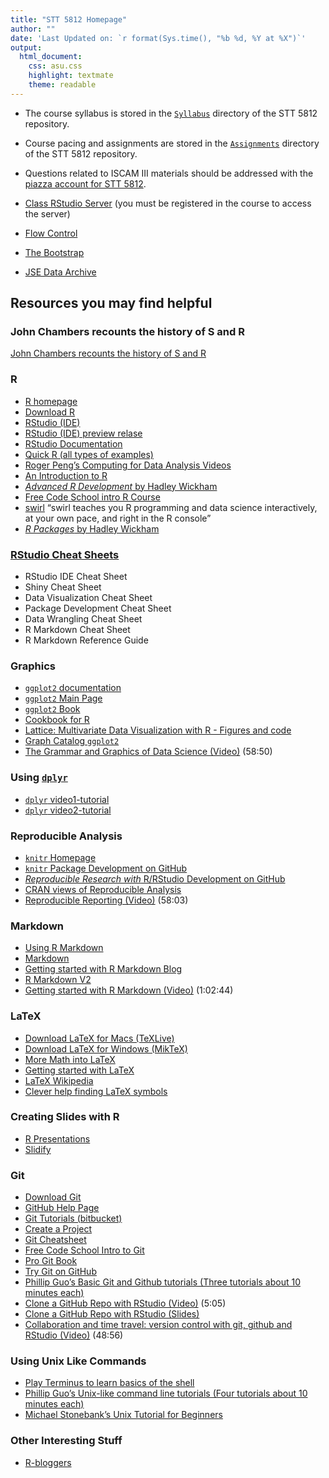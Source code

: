 ```yaml
---
title: "STT 5812 Homepage"
author: ""
date: 'Last Updated on: `r format(Sys.time(), "%b %d, %Y at %X")`'
output:
  html_document:
    css: asu.css
    highlight: textmate
    theme: readable
---
```



* The course syllabus is stored in the [`Syllabus`](./Syllabus/STT5812SyllabusSpring2016.html) directory of the STT 5812 repository.

* Course pacing and assignments are stored in the [`Assignments`](./Assignments/STT5812AssignmentsSpring2016.html) directory of the STT 5812 repository.

* Questions related to ISCAM III materials should be addressed with the [piazza account for STT 5812](https://piazza.com/class/ij30sna9alj1pq).

* [Class RStudio Server](https://mathr.math.appstate.edu) (you must be registered in the course to access the server)

* [Flow Control](../STT3851Spring2016/Rmarkdown/FlowControl.html)

* [The Bootstrap](../STT3851Spring2016/Rmarkdown/TheBootstrap.html)

* [JSE Data Archive](http://www.amstat.org/publications/jse/jse_data_archive.htm)


## Resources you may find helpful

### John Chambers recounts the history of S and R
[John Chambers recounts the history of S and R](http://blog.revolutionanalytics.com/2014/01/john-chambers-recounts-the-history-of-s-and-r.html)

### R
* [R homepage](http://www.r-project.org/)
* [Download R](http://cran.r-project.org/)
* [RStudio (IDE)](http://rstudio.org/)
* [RStudio (IDE) preview relase](https://www.rstudio.com/ide/download/preview)
* [RStudio Documentation](https://support.rstudio.com/hc/en-us/categories/200035113-Documentation)
* [Quick R (all types of examples)](http://www.statmethods.net/index.html)
* [Roger Peng's Computing for Data Analysis Videos](http://bit.ly/UC5UDc)
* [An Introduction to R](http://cran.r-project.org/doc/manuals/r-release/R-intro.html)
* [*Advanced R Development* by Hadley Wickham](http://adv-r.had.co.nz/)
* [Free Code School intro R Course](https://www.codeschool.com/courses/try-r)
* [swirl](swirlstat.com) "swirl teaches you R programming and data science interactively, at your own pace, and right in the R console"
* [_R Packages_ by Hadley Wickham](http://r-pkgs.had.co.nz/)

### [RStudio Cheat Sheets](https://www.rstudio.com/resources/cheatsheets/)

* RStudio IDE Cheat Sheet
* Shiny Cheat Sheet
* Data Visualization Cheat Sheet
* Package Development Cheat Sheet
* Data Wrangling Cheat Sheet
* R Markdown Cheat Sheet
* R Markdown Reference Guide

### Graphics

* [`ggplot2` documentation](http://docs.ggplot2.org/current/)
* [`ggplot2` Main Page](http://ggplot2.org/)
* [`ggplot2` Book](http://ggplot2.org/book/)
* [Cookbook for R](http://www.cookbook-r.com/Graphs/)
* [Lattice: Multivariate Data Visualization with R - Figures and code](http://lmdvr.r-forge.r-project.org/figures/figures.html)
* [Graph Catalog `ggplot2`](http://shinyapps.stat.ubc.ca/r-graph-catalog/)
* [The Grammar and Graphics of Data Science (Video)](https://www.rstudio.com/resources/webinars/the-grammar-and-graphics-of-data-science/) (58:50)

### Using [`dplyr`](https://cran.r-project.org/web/packages/dplyr/index.html)

* [`dplyr` video1-tutorial](http://www.dataschool.io/dplyr-tutorial-for-faster-data-manipulation-in-r/)
* [`dplyr` video2-tutorial](http://www.dataschool.io/dplyr-tutorial-part-2/)


### Reproducible Analysis

* [`knitr` Homepage](http://yihui.name/knitr/)
* [`knitr` Package Development on GitHub](https://github.com/yihui/knitr)
* [*Reproducible Research with* R/RStudio Development on GitHub](https://github.com/christophergandrud/Rep-Res-Book)
* [CRAN views of Reproducible Analysis](http://cran.r-project.org/web/views/ReproducibleResearch.html)
* [Reproducible Reporting (Video)](https://www.rstudio.com/resources/webinars/reproducible-reporting/) (58:03)

### Markdown
* [Using R Markdown](https://support.rstudio.com/hc/en-us/sections/200149716-R-Markdown)
* [Markdown](http://daringfireball.net/projects/markdown/)
* [Getting started with R Markdown Blog](http://jeromyanglim.blogspot.com.au/2012/05/getting-started-with-r-markdown-knitr.html)
* [R Markdown V2](http://rmarkdown.rstudio.com)
* [Getting started with R Markdown (Video)](https://www.rstudio.com/resources/webinars/getting-started-with-r-markdown/) (1:02:44)
  
### LaTeX  

* [Download LaTeX for Macs (TeXLive)](http://tug.org/mactex/)
* [Download LaTeX for Windows (MikTeX)](http://miktex.org/)
* [More Math into LaTeX](http://www.ctan.org/pkg/math-into-latex-4)
* [Getting started with LaTeX](http://www.tug.org/begin.html)
* [LaTeX Wikipedia](http://en.wikipedia.org/wiki/LaTeX) 
* [Clever help finding LaTeX symbols](http://detexify.kirelabs.org/classify.html)

### Creating Slides with R
* [R Presentations](https://support.rstudio.com/hc/en-us/sections/200130218-R-Presentations)
* [Slidify](http://slidify.org/index.html)

### Git
* [Download Git](http://git-scm.com)
* [GitHub Help Page](https://help.github.com/)
* [Git Tutorials (bitbucket)](https://www.atlassian.com/git/tutorial)
* [Create a Project](http://gitimmersion.com/lab_03.html)
* [Git Cheatsheet](http://www.ndpsoftware.com/git-cheatsheet.html)
* [Free Code School Intro to Git](https://www.codeschool.com/courses/try-git)
* [Pro Git Book](http://git-scm.com/book)
* [Try Git on GitHub](http://try.github.io/levels/1/challenges/1)
* [Phillip Guo's Basic Git and Github tutorials (Three tutorials about 10 minutes each)](http://www.pgbovine.net/git-tutorial.htm)
* [Clone a GitHub Repo with RStudio (Video)](https://www.youtube.com/watch?v=YxZ8J2rqhEM) (5:05)
* [Clone a GitHub Repo with RStudio (Slides)](https://github.com/alanarnholt/Homework-Examples/blob/master/Slides/ForkCloneRStudio.pdf)
* [Collaboration and time travel: version control with git, github and RStudio (Video)](https://www.rstudio.com/resources/webinars/collaboration-and-time-travel-version-control-with-git-github-and-rstudio/) (48:56)

### Using Unix Like Commands
* [Play Terminus to learn basics of the shell](http://web.mit.edu/mprat/Public/web/Terminus/Web/main.html)
* [Phillip Guo's Unix-like command line tutorials (Four tutorials about 10 minutes each)](http://www.pgbovine.net/command-line-tutorial.htm)
* [Michael Stonebank's Unix Tutorial for Beginners](http://www.ee.surrey.ac.uk/Teaching/Unix/)


### Other Interesting Stuff
* [R-bloggers](http://r-bloggers.com)